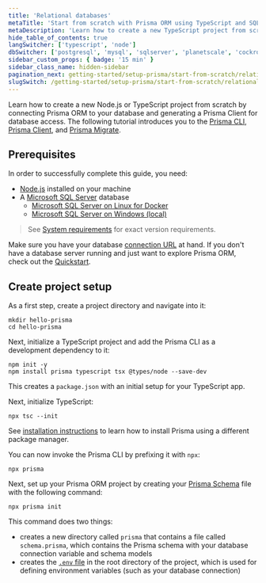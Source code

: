 ```yaml
---
title: 'Relational databases'
metaTitle: 'Start from scratch with Prisma ORM using TypeScript and SQL Server (15 min)'
metaDescription: 'Learn how to create a new TypeScript project from scratch by connecting Prisma ORM to your SQL Server database and generating a Prisma Client for database access.'
hide_table_of_contents: true
langSwitcher: ['typescript', 'node']
dbSwitcher: ['postgresql', 'mysql', 'sqlserver', 'planetscale', 'cockroachdb', 'prismaPostgres']
sidebar_custom_props: { badge: '15 min' }
sidebar_class_name: hidden-sidebar
pagination_next: getting-started/setup-prisma/start-from-scratch/relational-databases/connect-your-database-typescript-sqlserver
slugSwitch: /getting-started/setup-prisma/start-from-scratch/relational-databases-
---
```




Learn how to create a new Node.js or TypeScript project from scratch by connecting Prisma ORM to your database and generating a Prisma Client for database access. The following tutorial introduces you to the [Prisma CLI](/orm/tools/prisma-cli), [Prisma Client](/orm/prisma-client), and [Prisma Migrate](/orm/prisma-migrate).



## Prerequisites

In order to successfully complete this guide, you need:

- [Node.js](https://nodejs.org/en/) installed on your machine
- A [Microsoft SQL Server](https://docs.microsoft.com/en-us/sql/?view=sql-server-ver15) database
  - [Microsoft SQL Server on Linux for Docker](/orm/overview/databases/sql-server/sql-server-docker)
  - [Microsoft SQL Server on Windows (local)](/orm/overview/databases/sql-server/sql-server-local)

> See [System requirements](/orm/reference/system-requirements) for exact version requirements.

Make sure you have your database [connection URL](/orm/reference/connection-urls) at hand. If you don't have a database server running and just want to explore Prisma ORM, check out the [Quickstart](/getting-started/quickstart-sqlite).

## Create project setup

As a first step, create a project directory and navigate into it:

```terminal copy
mkdir hello-prisma
cd hello-prisma
```

Next, initialize a TypeScript project and add the Prisma CLI as a development dependency to it:

```terminal copy
npm init -y
npm install prisma typescript tsx @types/node --save-dev
```

This creates a `package.json` with an initial setup for your TypeScript app.

Next, initialize TypeScript:

```terminal copy
npx tsc --init
```

<Admonition>

See [installation instructions](/orm/tools/prisma-cli#installation) to learn how to install Prisma using a different package manager.

</Admonition>

You can now invoke the Prisma CLI by prefixing it with `npx`:

```terminal
npx prisma
```

Next, set up your Prisma ORM project by creating your [Prisma Schema](/orm/prisma-schema) file with the following command:

```terminal copy
npx prisma init
```

This command does two things:

- creates a new directory called `prisma` that contains a file called `schema.prisma`, which contains the Prisma schema with your database connection variable and schema models
- creates the [`.env` file](/orm/more/development-environment/environment-variables/env-files) in the root directory of the project, which is used for defining environment variables (such as your database connection)
